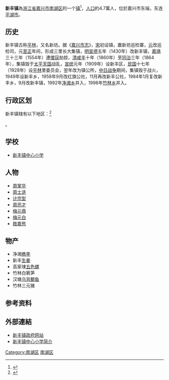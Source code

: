 {{中国乡级行政区
|景观照片文件名 = 
|景观照片描述 = 
|汉语拼音 = 
|其他语言 = 
|其他语言名称 = 
|旧称 = 
|地名出处 = 
|位置图文件名 = 
|位置图描述 = 
|自定义图片= 
|建置时间 = 
|政府驻地 = 
|毗邻 = [[凤桥镇|凤桥镇]]、[[大桥镇_(嘉兴市)|大桥镇]]；[[平湖市|平湖市]]
|总面积 = 69.3[[平方公里|平方公里]]
|总人口 = 
|总人口年份 = 
|户籍人口 = 
|户籍人口年份 = 
|常住人口 = 13,032户 46,524人
|常住人口年份 = 2000
|人口密度 = 
|GDP = 
|GDP年份 = 
|邮政编码 = 314005
|电话区号 = 573
|官方网站 = 
|网站名称 = 
|33/04/02/103/000}}

'''新丰镇'''為[[浙江省|浙江省]][[嘉兴市|嘉兴市]][[南湖区|南湖区]]的一个[[行政建制镇|镇]]<ref>{{PRC admin/ref sgc|{{PRC admin/parent|33/04/02/103/000}}}}</ref>，[[人口|人口]]約4.7萬人，位於嘉兴市东端，东连[[平湖市|平湖市]]。 

==历史==
新丰镇古称[[平林|平林]]，又名新坊。据《[[嘉兴市志|嘉兴市志]]》，[[宋|宋]]初设镇，置新坊巡检寨，[[元|元]]改巡检司，元[[至正|至正]]年间，形成三里长大集镇，[[明|明]][[宣德|宣德]]五年（1430年）改新丰镇，[[嘉靖|嘉靖]]三十三年（1554年）遭[[倭寇|倭寇]]劫掠，[[清|清]][[咸丰_(年号)|咸丰]]十年（1860年）至[[同治|同治]]三年（1864年），集镇毁于[[太平天国|太平天国]]战乱，[[宣统|宣统]]元年（1909年）设新丰区，[[中華民國|民国]]十七年（1928年）设[[平林|平林]]里委员会，翌年改为镇公所，[[中国抗日战争|中日战争]]期间，集镇毁于战火，1949年设新丰乡，1958年9月改红旗公社，11月再改新丰公社，1984年1月复改新丰乡，9月改新丰镇，1992年[[净湘乡|净湘乡]]并入，1998年[[竹林乡|竹林乡]]并入。

==行政区划==
新丰镇辖有以下地区：<ref>{{PRC admin/ref sgc|33/04/02/103/000}}</ref>

{{PRC admin/children|33/04/02/103/000}}。

==学校==
*[http://www.xfzschool.com/ 新丰镇中心小学] {{Wayback|url=http://www.xfzschool.com/ |date=20081230034702 }}

==人物==
*[[周掌华|周掌华]]
*[[周士涟|周士涟]]
*[[计宗型|计宗型]]
*[[周亮才|周亮才]]
*[[梅元鼎|梅元鼎]]
*[[梅元白|梅元白]]
*[[敖嘉熊|敖嘉熊]]

==物产==
*净湘[[檇李|檇李]]
*新丰[[生姜|生姜]]
*高家埭[[五色螺|五色螺]]
*竹林白箬笋
*汉塘[[乌背鲫鱼|乌背鲫鱼]]
*竹林三元猪

== 参考资料 ==
{{reflist}}

==外部連結==
*[https://web.archive.org/web/20081220142228/http://www.xfeng.gov.cn/index.asp 新丰镇政府网站]
*[https://archive.is/20121127193946/http://www.nanhu.gov.cn/_sites/jwtj/article_display.jsp?articleid=16052 新丰镇中心小学简介]

{{南湖区行政区划}}
[[Category:南湖区|Category:南湖区]]
[[Category:嘉兴市乡镇|南湖区]]